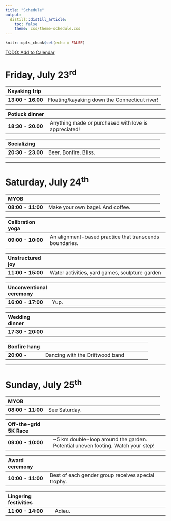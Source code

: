 ```yaml
---
title: "Schedule"
output: 
  distill::distill_article:
    toc: false
    theme: css/theme-schedule.css
---
```


```r
knitr::opts_chunk$set(echo = FALSE)
```

[TODO: Add to Calendar]()

# Friday, July 23^rd^

| Kayaking trip     |                                              |
|:------------------|----------------------------------------------|
| **13:00 - 16.00** | Floating/kayaking down the Connecticut river!|


| Potluck dinner    |                                                      |
|:------------------|------------------------------------------------------|
| **18:30 - 20.00** | Anything made or purchased with love is appreciated! |

| Socializing       |                                                      |
|:------------------|------------------------------------------------------|
| **20:30 - 23.00** | Beer. Bonfire. Bliss.                                |

------------------------------------------------------------------------

# Saturday, July 24^th^

| MYOB              |                                                      |
|:------------------|------------------------------------------------------|
| **08:00 - 11:00** | Make your own bagel. And coffee.|

| Calibration yoga  |                                                      |
|:------------------|------------------------------------------------------|
| **09:00 - 10:00** | An alignment-based practice that transcends boundaries. |

| Unstructured joy  |                                                      |
|:------------------|------------------------------------------------------|
| **11:00 - 15:00** | Water activities, yard games, sculpture garden |

| Unconventional ceremony |                                                |
|:------------------|------------------------------------------------------|
| **16:00 - 17:00** | Yup.|

| Wedding dinner    |                                                      |
|:------------------|------------------------------------------------------|
| **17:30 - 20:00** |  |

| Bonfire hang      |                                                      |
|:------------------|------------------------------------------------------|
| **20:00 - **      | Dancing with the Driftwood band                      |


------------------------------------------------------------------------

# Sunday, July 25^th^

| MYOB              |                                                      |
|:------------------|------------------------------------------------------|
| **08:00 - 11:00** | See Saturday.                                        |

| Off-the-grid 5K Race |                                                      |
|:---------------------|------------------------------------------------------|
| **09:00 - 10:00**    | ~5 km double-loop around the garden.<br>Potential uneven footing. Watch your step! |

| Award ceremony    |                                                      |
|:------------------|------------------------------------------------------|
| **10:00 - 11:00** | Best of each gender group receives special trophy.   |

| Lingering festivities |                                                      |
|:----------------------|------------------------------------------------------|
| **11:00 - 14:00**     | Adieu.|

